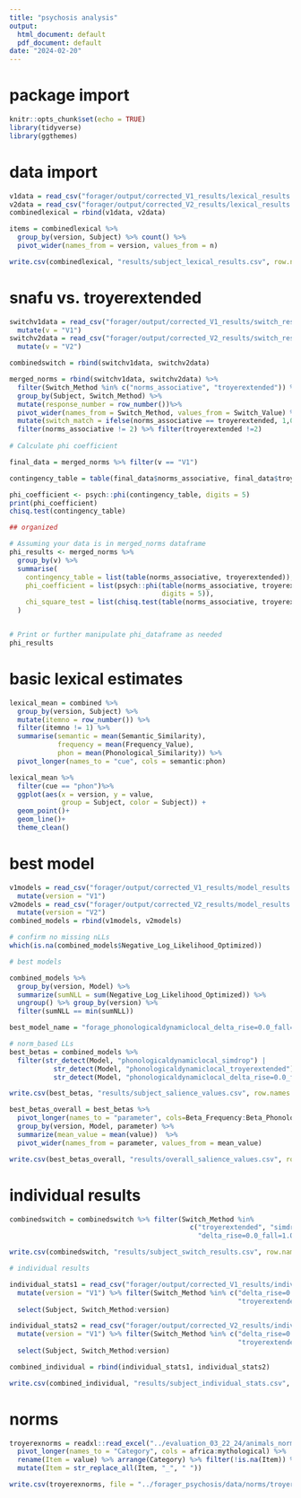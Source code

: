 ```yaml
---
title: "psychosis analysis"
output:
  html_document: default
  pdf_document: default
date: "2024-02-20"
---
```


# package import

```r
knitr::opts_chunk$set(echo = TRUE)
library(tidyverse)
library(ggthemes)
```

# data import

```r
v1data = read_csv("forager/output/corrected_V1_results/lexical_results.csv") %>% mutate(version = "V1")
v2data = read_csv("forager/output/corrected_V2_results/lexical_results.csv") %>% mutate(version = "V2")
combinedlexical = rbind(v1data, v2data)

items = combinedlexical %>% 
  group_by(version, Subject) %>% count() %>%
  pivot_wider(names_from = version, values_from = n)

write.csv(combinedlexical, "results/subject_lexical_results.csv", row.names = FALSE)

```

# snafu vs. troyerextended

```r
switchv1data = read_csv("forager/output/corrected_V1_results/switch_results.csv") %>% 
  mutate(v = "V1")
switchv2data = read_csv("forager/output/corrected_V2_results/switch_results.csv") %>% 
  mutate(v = "V2")

combinedswitch = rbind(switchv1data, switchv2data) 

merged_norms = rbind(switchv1data, switchv2data) %>% 
  filter(Switch_Method %in% c("norms_associative", "troyerextended")) %>% 
  group_by(Subject, Switch_Method) %>%
  mutate(response_number = row_number())%>%
  pivot_wider(names_from = Switch_Method, values_from = Switch_Value) %>%
  mutate(switch_match = ifelse(norms_associative == troyerextended, 1,0)) %>%
  filter(norms_associative != 2) %>% filter(troyerextended !=2)
  
# Calculate phi coefficient

final_data = merged_norms %>% filter(v == "V1")

contingency_table = table(final_data$norms_associative, final_data$troyerextended)

phi_coefficient <- psych::phi(contingency_table, digits = 5)
print(phi_coefficient)
chisq.test(contingency_table)

## organized

# Assuming your data is in merged_norms dataframe
phi_results <- merged_norms %>%
  group_by(v) %>%
  summarise(
    contingency_table = list(table(norms_associative, troyerextended)),
    phi_coefficient = list(psych::phi(table(norms_associative, troyerextended), 
                                      digits = 5)),
    chi_square_test = list(chisq.test(table(norms_associative, troyerextended)))
  )


# Print or further manipulate phi_dataframe as needed
phi_results
```

# basic lexical estimates

```r
lexical_mean = combined %>% 
  group_by(version, Subject) %>%
  mutate(itemno = row_number()) %>%
  filter(itemno != 1) %>%
  summarise(semantic = mean(Semantic_Similarity),
            frequency = mean(Frequency_Value),
            phon = mean(Phonological_Similarity)) %>%
  pivot_longer(names_to = "cue", cols = semantic:phon)

lexical_mean %>% 
  filter(cue == "phon")%>%
  ggplot(aes(x = version, y = value, 
             group = Subject, color = Subject)) +
  geom_point()+
  geom_line()+
  theme_clean()
```

# best model

```r
v1models = read_csv("forager/output/corrected_V1_results/model_results.csv") %>%
  mutate(version = "V1")
v2models = read_csv("forager/output/corrected_V2_results/model_results.csv") %>%
  mutate(version = "V2")
combined_models = rbind(v1models, v2models)

# confirm no missing nLLs
which(is.na(combined_models$Negative_Log_Likelihood_Optimized))

# best models

combined_models %>% 
  group_by(version, Model) %>%
  summarize(sumNLL = sum(Negative_Log_Likelihood_Optimized)) %>%
  ungroup() %>% group_by(version) %>%
  filter(sumNLL == min(sumNLL))

best_model_name = "forage_phonologicaldynamiclocal_delta_rise=0.0_fall=1.0"

# norm_based LLs
best_betas = combined_models %>% 
  filter(str_detect(Model, "phonologicaldynamiclocal_simdrop") | 
           str_detect(Model, "phonologicaldynamiclocal_troyerextended") |
           str_detect(Model, "phonologicaldynamiclocal_delta_rise=0.0_fall=1.0"))

write.csv(best_betas, "results/subject_salience_values.csv", row.names = FALSE)

best_betas_overall = best_betas %>%
  pivot_longer(names_to = "parameter", cols=Beta_Frequency:Beta_Phonological) %>%
  group_by(version, Model, parameter) %>%
  summarize(mean_value = mean(value))  %>%
  pivot_wider(names_from = parameter, values_from = mean_value)

write.csv(best_betas_overall, "results/overall_salience_values.csv", row.names = FALSE)
```

# individual results

```r
combinedswitch = combinedswitch %>% filter(Switch_Method %in% 
                                             c("troyerextended", "simdrop", 
                                               "delta_rise=0.0_fall=1.0"))

write.csv(combinedswitch, "results/subject_switch_results.csv", row.names = FALSE)

# individual results

individual_stats1 = read_csv("forager/output/corrected_V1_results/individual_descriptive_stats.csv") %>%
  mutate(version = "V1") %>% filter(Switch_Method %in% c("delta_rise=0.0_fall=1.0", "simdrop",
                                                         "troyerextended")) %>%
  select(Subject, Switch_Method:version)

individual_stats2 = read_csv("forager/output/corrected_V2_results/individual_descriptive_stats.csv") %>%
  mutate(version = "V1") %>% filter(Switch_Method %in% c("delta_rise=0.0_fall=1.0", "simdrop",
                                                         "troyerextended")) %>%
  select(Subject, Switch_Method:version)

combined_individual = rbind(individual_stats1, individual_stats2)

write.csv(combined_individual, "results/subject_individual_stats.csv", row.names = FALSE)

```

# norms

```r
troyerexnorms = readxl::read_excel("../evaluation_03_22_24/animals_norm_table_20240322.xlsx") %>%
  pivot_longer(names_to = "Category", cols = africa:mythological) %>%
  rename(Item = value) %>% arrange(Category) %>% filter(!is.na(Item)) %>%
  mutate(Item = str_replace_all(Item, "_", " "))

write.csv(troyerexnorms, file = "../forager_psychosis/data/norms/troyer_extended_lundin_2024_03_22.csv", row.names = FALSE)
```


<!-- # OLD CODE -->
<!-- ## norms reorg -->

<!-- ```{r} -->
<!-- troyerexnorms = readxl::read_excel("../norm_data_03_05_24/animals_norm_table_20240304.xlsx") %>% -->
<!--   pivot_longer(names_to = "Category", cols = africa:mythological) %>% -->
<!--   rename(Item = value) %>% arrange(Category) %>% filter(!is.na(Item)) %>% -->
<!--   mutate(Item = str_replace_all(Item, "_", " ")) -->

<!-- write.csv(norms, file = "troyer_extended_lundin_2024_03_04.csv", row.names = FALSE) -->

<!-- snafunorms = read_csv("../forager/data/norms/animals_snafu_scheme_vocab.csv") -->
<!-- troyerextended = read_csv("../forager/data/norms/troyer_extended_lundin_2024_03_04.csv") -->

<!-- ``` -->

<!-- ## forager evaluation add -->

<!-- ```{r} -->
<!-- forager_eval = read_csv("../forager/output/nancy_V2_raw_forager_results/evaluation_results.csv") -->

<!-- snafu_items = snafunorms %>% pull(Item) -->
<!-- troyerex_items = troyerextended %>% pull(Item) -->

<!-- forager_eval = forager_eval %>%  -->
<!--   mutate(entryInSNAFU = ifelse(entry %in% snafu_items, 1, 0), -->
<!--          replacementInSNAFU = ifelse(replacement %in% snafu_items, 1, 0), -->
<!--          entryInTroyerEx = ifelse(entry %in% troyerex_items, 1, 0), -->
<!--          replacementInTroyerEx = ifelse(replacement %in% troyerex_items, 1, 0)) -->

<!-- write.csv(forager_eval, file = "files/forager_evaluation_V2.csv", row.names = FALSE) -->
<!-- ``` -->

<!-- ## OLD snafu vs. troyerextended -->

<!-- ```{r} -->
<!-- v1data = read_csv("V1/switch_results.csv") %>% mutate(v = "V1") -->
<!-- v2data = read_csv("V2/switch_results.csv") %>% mutate(v = "V2") -->

<!-- snafu = rbind(v1data, v2data) %>% #v1data %>%  -->
<!--   filter(Switch_Method == "norms_associative") %>% -->
<!--   select(-Switch_Method) %>% -->
<!--   rename(norms_snafu_associative = Switch_Value) %>% -->
<!--   mutate(Fluency_Item = str_replace_all(Fluency_Item, "_", "")) %>% -->
<!--   mutate(Fluency_Item = str_replace_all(Fluency_Item, " ", "")) %>% -->
<!--   filter(Fluency_Item != "mammal") -->

<!-- troyerex_v1 = read.delim("../norm_data_03_05_24/troyer_V1_AKcorrected.txt")%>%  -->
<!--   mutate(version = "V1") -->
<!-- troyerex_v2 = read.delim("../norm_data_03_05_24/troyer_V2_AKcorrected.txt")%>%  -->
<!--   mutate(version = "V2") -->

<!-- troyerex = rbind(troyerex_v1, troyerex_v2) %>% #troyerex_v1 %>% # -->
<!--   select(subject, response, troyer_fluid_switch, troyer_static_switch, version) %>% -->
<!--   mutate(response = str_replace_all(response, "_", "")) %>% -->
<!--   mutate(response = str_replace_all(response, " ", "")) -->

<!-- # write.csv(snafu, file = "snafu.csv", row.names = FALSE) -->
<!-- # write.csv(troyerex, file="troyer.csv", row.names = FALSE) -->

<!-- merged_norms = cbind(snafu, troyerex) %>%  -->
<!--   mutate(response_match = ifelse(Fluency_Item == response, 1, 0), -->
<!--          switch_match = ifelse(norms_snafu_associative == troyer_fluid_switch, 1,0)) %>% -->
<!--   filter(norms_snafu_associative != 2) %>% filter(troyer_fluid_switch !=2) -->

<!-- write.csv(merged_norms, file = "files/merged_snafu_troyerex.csv", row.names = FALSE) -->


<!-- # Calculate phi coefficient -->

<!-- final_data = merged_norms %>% filter(version == "V1") -->

<!-- contingency_table = table(final_data$norms_snafu_associative, final_data$troyer_fluid_switch) -->

<!-- phi_coefficient <- psych::phi(contingency_table, digits = 5) -->
<!-- print(phi_coefficient) -->
<!-- chisq.test(contingency_table) -->

<!-- ## organized -->

<!-- # Assuming your data is in merged_norms dataframe -->
<!-- phi_results <- merged_norms %>% -->
<!--   group_by(version) %>% -->
<!--   summarise( -->
<!--     contingency_table = list(table(norms_snafu_associative, troyer_fluid_switch)), -->
<!--     phi_coefficient = list(psych::phi(table(norms_snafu_associative, troyer_fluid_switch), digits = 5)), -->
<!--     chi_square_test = list(chisq.test(table(norms_snafu_associative, troyer_fluid_switch))) -->
<!--   ) -->


<!-- # Print or further manipulate phi_dataframe as needed -->
<!-- print(phi_results) -->
<!-- ``` -->

<!-- ## OLD troyerextended comparison -->

<!-- ```{r} -->
<!-- forager_troyerex = rbind(v1data, v2data) %>%  -->
<!--   filter(Switch_Method == "troyerextended") %>%  -->
<!--   rename(forager_troyerex = Switch_Value) %>% -->
<!--   select(-Switch_Method) %>% -->
<!--   mutate(Fluency_Item = str_replace_all(Fluency_Item, "_", "")) %>% -->
<!--   mutate(Fluency_Item = str_replace_all(Fluency_Item, " ", "")) %>% -->
<!--   filter(Fluency_Item != "mammal") -->

<!-- troyerex = rbind(troyerex_v1, troyerex_v2) %>%  -->
<!--   select(subject, response, troyer_fluid_switch, troyer_static_switch, version) %>% -->
<!--   mutate(response = str_replace_all(response, "_", "")) %>% -->
<!--   mutate(response = str_replace_all(response, " ", "")) -->

<!-- troyerex_compare = cbind(forager_troyerex, troyerex) %>% -->
<!--   mutate(response_match = ifelse(Fluency_Item == response, 1, 0), -->
<!--          switch_match = ifelse(forager_troyerex == troyer_fluid_switch, 1,0)) -->

<!-- write.csv(troyerex_compare, file = "files/troyerex_compare.csv", row.names = FALSE) -->
<!-- ``` -->
